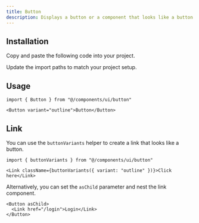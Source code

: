 ```yaml
---
title: Button
description: Displays a button or a component that looks like a button.
---
```


<ComponentPreview component="button" />

## Installation

<ComponentInstall>

<Fragment slot="manual">

<Steps>

<Step>Copy and paste the following code into your project.</Step>

<ComponentSource component="button" />

<Step>Update the import paths to match your project setup.</Step>

</Steps>

</Fragment>

</ComponentInstall>

## Usage

```tsx
import { Button } from "@/components/ui/button"
```

```tsx
<Button variant="outline">Button</Button>
```

## Link

You can use the `buttonVariants` helper to create a link that looks like a button.

```tsx
import { buttonVariants } from "@/components/ui/button"
```

```tsx
<Link className={buttonVariants({ variant: "outline" })}>Click here</Link>
```

Alternatively, you can set the `asChild` parameter and nest the link component.

```tsx
<Button asChild>
  <Link href="/login">Login</Link>
</Button>
```
